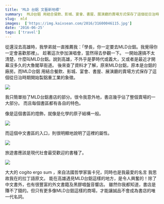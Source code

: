 ```yaml
---
title: 'MLD 台鋁 文藝新地標'
summary:  MLD台鋁 用結合餐飲、影城、宴會、書屋、展演廳的賣場方式保存了這個從日治時期開始製鋁重工業的象徵。
slug:  mld
images:  ['https://img.kaixsean.com/2016/31600046115.jpg']
date: '2016-06-25'
tags: ['travel']
---
```

從還沒去高雄時，我學弟就一直推薦我：「學長，你一定要去MLD台鋁。我覺得你一定會喜歡那裡」。 趁著這次參加演唱會，當然得去參觀一下。 一開始還搞不太清楚，什麼叫MLD台鋁。說到高雄，不外乎是夢時代或義大，又或者是最近才開幕沒多久的大魯閣草衙道。 後來查了資料才了解，原來MLD台鋁，原本是台鋁的廠房。而MLD台鋁 用結合餐飲、影城、宴會、書屋、展演廳的賣場方式保存了這個從日治時期開始製鋁重工業的象徵。

![](https://img.kaixsean.com/2016/31600046115.jpg)

我只簡單拍了MLD台鋁書店的部分。很令我意外地，書店幾乎佔了整個賣場的一大部分。 而且每個書區都有各自的特色。 

像是這個書區的燈飾，就像是化學的原子結構一般。  

![](https://img.kaixsean.com/2016/31483652621.jpg)

而這個中文書區的入口，則很明顯地說明了這裡的屬性。

![](https://img.kaixsean.com/2016/31562224226.jpg)

旅遊書應該是現代社會最受歡迎的書種了。

![](https://img.kaixsean.com/2016/31562225006.jpg)

大大的 cogito ergo sum ，來自法國哲學家笛卡兒，同時也是我最愛的名言 我思故我在的拉丁語原文。 能在高雄遇見MLD台鋁這樣的地方，是令人興奮的！除了中文書外，也有很豐富的外文書籍及黑膠唱盤音響店。 雖然你我都知道，書店是賺不了錢的。但只有更多像MLD台鋁這樣的商場，才能讓誠品不會成為書店的唯一代名詞。